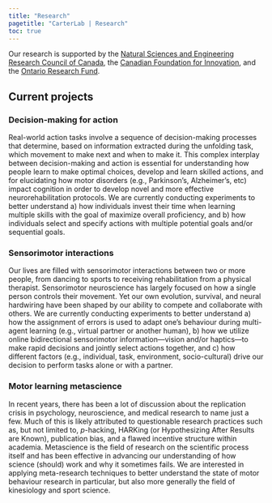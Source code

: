 ```yaml
---
title: "Research"
pagetitle: "CarterLab | Research"
toc: true
---
```


Our research is supported by the [Natural Sciences and Engineering Research Council of Canada](https://www.nserc-crsng.gc.ca/){target="_blank"}, the [Canadian Foundation for Innovation](https://www.innovation.ca/){target="_blank"}, and the [Ontario Research Fund](https://www.ontario.ca/page/ontario-research-fund-research-infrastructure){target="_blank"}.

## Current projects

### Decision-making for action

Real-world action tasks involve a sequence of decision-making processes that determine, based on information extracted during the unfolding task, which movement to make next and when to make it. This complex interplay between decision-making and action is essential for understanding how people learn to make optimal choices, develop and learn skilled actions, and for elucidating how motor disorders (e.g., Parkinson's, Alzheimer's, etc) impact cognition in order to develop novel and more effective neurorehabilitation protocols. We are currently conducting experiments to better understand a) how individuals invest their time when learning multiple skills with the goal of maximize overall proficiency, and b) how individuals select and specify actions with multiple potential goals and/or sequential goals.

### Sensorimotor interactions

Our lives are filled with sensorimotor interactions between two or more people, from dancing to sports to receiving rehabilitation from a physical therapist. Sensorimotor neuroscience has largely focused on how a single person controls their movement. Yet our own evolution, survival, and neural hardwiring have been shaped by our ability to compete and collaborate with others. We are currently conducting experiments to better understand a) how the assignment of errors is used to adapt one's behaviour during multi-agent learning (e.g., virtual partner or another human), b) how we utilize online bidirectional sensorimotor information---vision and/or haptics---to make rapid decisions and jointly select actions together, and c) how different factors (e.g., individual, task, environment, socio-cultural) drive our decision to perform tasks alone or with a partner.

### Motor learning metascience

In recent years, there has been a lot of discussion about the replication crisis in psychology, neuroscience, and medical research to name just a few. Much of this is likely attributed to questionable research practices such as, but not limited to, *p*-hacking, HARKing (or Hypothesizing After Results are Known), publication bias, and a flawed incentive structure within academia. Metascience is the field of research on the scientific process itself and has been effective in advancing our understanding of how science (should) work and why it sometimes fails. We are interested in applying meta-research techniques to better understand the state of motor behaviour research in particular, but also more generally the field of kinesiology and sport science.

<!-- ### Many motor labs -->


<!-- ### Aging, disease, and motor control and learning -->

<!-- Although motor performance tends to decline as we age, our capacity to learn new skills remains intact. The significance of our ability to perform skilled actions and activities of daily living across the lifespan is exemplified by the many cases of individuals living with a neurological disease (e.g., Alzheimer’s, Parkinson’s) or stroke. These individuals experience long-term movement-related and cognitive deficits that can greatly reduce their functional independence and quality of life. We are interested in identifying the practice factors the supporting motor learning in healthy aging populations, as well as those that can help maintain functional independence in individuals living with mild cognitive impairment and/or Alzheimer’s disease. -->
